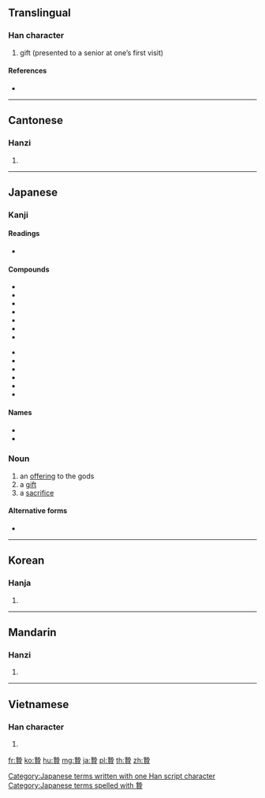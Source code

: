 {{character info/new}}
{{also|贽}}
==Translingual==

===Han character===
{{Han char|rn=154|rad=貝|as=11|sn=18|four=45806|canj=GIBUC}}

# gift (presented to a senior at one’s first visit)

====References====
* {{Han ref|kx=1211.460|dkj=36907|dj=1678.010|hdz=63656.070|uh=8D04|ud=36100|bh=F0F4|bd=61684}}

----

==Cantonese==

===Hanzi===
{{yue-hanzi|jyut=zi3|y=ji3|sim=贽}}

# {{defn|lang=yue|sort=貝11}}

----

==Japanese==

===Kanji===
{{ja-kanji|grade=|rs=貝11}}

====Readings====
* {{ja-readings|on=[[し]] (shi)|kun=[[にえ]] (nie)|nanori=}}

====Compounds====
{{der-top|Compounds with 贄}}
{{top2}}
* {{ja-r|生贄|いけにえ}}
* {{ja-r|稲贄|いなべ}}
* {{ja-r|大贄|おおにえ}}
* {{ja-r|贄幣|しへい}}
* {{ja-r|贄海神事|にえうみ の しんじ}}
* {{ja-r|贄川|にえかわ}}
* {{ja-r|贄狩|にえがり}}
{{mid2}}
* {{ja-r|贄使|にえづかい}}
* {{ja-r|贄殿|にえどの}}
* {{ja-r|贄人|にえびと}}
* {{ja-r|贄湾|にえわん}}
* {{ja-r|早贄|はやにえ}}
* {{ja-r|速贄|はやにえ}}
{{bottom}}
{{der-bottom}}

====Names====
{{der-top|Names with 贄}}
* {{ja-r|李贄|りし}}
* {{ja-r|陸贄|りくし}}
{{der-bottom}}

===Noun===
{{ja-noun|にえ}}

# an [[offering]] to the gods
# a [[gift]]
# a [[sacrifice]]

====Alternative forms====
* {{l|ja|牲}}

[[Category:Japanese terms written with one Han script character]]
[[Category:Japanese terms spelled with 贄]]

----

==Korean==

===Hanja===
{{ko-hanja|hangeul=지|eumhun=|rv=ji|mr=chi|y=ci}}

# {{defn|lang=ko|sort=貝11}}

----

==Mandarin==

===Hanzi===
{{cmn-hanzi|sim=贽|pin=[[zhí]] ([[zhi2]]), [[zhì]] ([[zhi4]])|wg=chih<sup>2</sup>, chih<sup>4</sup>}}

# {{defn|lang=cmn|sort=貝11}}

----

==Vietnamese==

===Han character===
{{vi-hantu|[[chí]]|rs=貝11}}

# {{defn|lang=vi|sort=貝11}}

[[fr:贄]]
[[ko:贄]]
[[hu:贄]]
[[mg:贄]]
[[ja:贄]]
[[pl:贄]]
[[th:贄]]
[[zh:贄]]